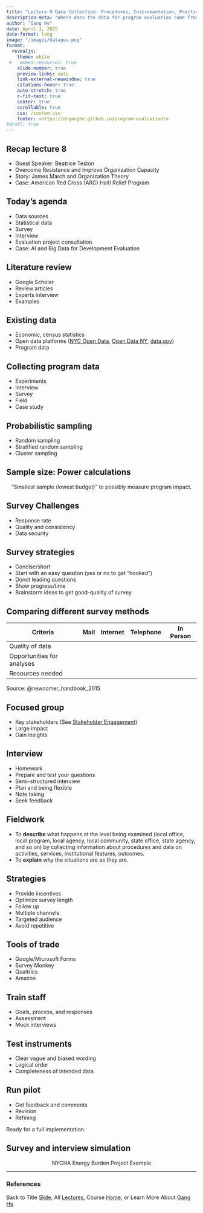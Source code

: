 ```yaml
---
title: "Lecture 9 Data Collection: Procedures, Instrumentation, Practical Considerations"
description-meta: "Where does the data for program evaluation come from?"
author: "Gang He"
date: April 1, 2025
date-format: long
image: "/images/datagov.png"
format:
  revealjs:
    theme: white
 #   embed-resources: true
    slide-number: true
    preview-links: auto
    link-external-newwindow: true
    citations-hover: true
    auto-stretch: true
    r-fit-text: true
    center: true
    scrollable: true
    css: /custom.css
    footer: <https://drganghe.github.io/program-evaluation/>
#draft: true
---
```


## Recap lecture 8

- Guest Speaker: Beatrice Teston
- Overcome Resistance and Improve Organization Capacity
- Story: James March and Organization Theory
- Case: American Red Cross (ARC) Haiti Relief Program


## Today's agenda

- Data sources
- Statistical data
- Survey
- Interview
- Evaluation project consultation
- Case: AI and Big Data for Development Evaluation


## Literature review

- Google Scholar
- Review articles
- Experts interview
- Examples


## Existing data

- Economic, census statistics
- Open data platforms ([NYC Open Data](https://opendata.cityofnewyork.us/), [Open Data NY](https://data.ny.gov/), [data.gov](https://data.gov/))  
- Program data


## Collecting program data

- Experiments
- Interview
- Survey
- Field
- Case study


## Probabilistic sampling

- Random sampling
- Stratified random sampling
- Cluster sampling


## Sample size: Power calculations

:::{style="text-align: center"}
"Smallest sample (lowest budget)" to possibly measure program impact.
:::

## Survey Challenges

- Response rate
- Quality and consistency
- Data security


## Survey strategies

- Concise/short
- Start with an easy quesiton (yes or no to get "hooked")
- Donot leading questions
- Show progress/time
- Brainstorm ideas to get good-quality of survey


## Comparing different survey methods

:::{style="font-size: 32px"}
| Criteria | Mail | Internet | Telephone | In Person |
|---|---|---|---|---|
| Quality of data | | | | |
| Opportunities for analyses | | | | |
| Resources needed | | | | |
:::

::: footer
Source: @newcomer_handbook_2015
:::


## Focused group

- Key stakeholders (See [Stakeholder Engagement](lecture4.qmd))
- Large impact
- Gain insights


## Interview

- Homework
- Prepare and test your questions
- Semi-structured interview 
- Plan and being flexible
- Note taking
- Seek feedback


## Fieldwork

- To **describe** what happens at the level being examined (local office, local
program, local agency, local community, state office, state agency, and so
on) by collecting information about procedures and data on activities, services,
institutional features, outcomes.   
- To **explain** why the situations are as they are.


## Strategies

- Provide incentives
- Optimize survey length
- Follow up
- Multiple channels
- Targeted audience
- Avoid repetitive


## Tools of trade

- Google/Microsoft Forms
- Survey Monkey
- Qualtrics
- Amazon 


## Train staff

- Goals, process, and responses
- Assessment
- Mock interviews


## Test instruments

- Clear vague and biased wording
- Logical order
- Completeness of intended data


## Run pilot

- Get feedback and comments
- Revision
- Refining

Ready for a full implementation.


## Survey and interview simulation

:::{style="text-align: center"}
NYCHA Energy Burden Project Example
:::

------

### References

::: {#refs}
:::

::: footer
Back to Title [Slide](lecture9.qmd), All [Lectures](schedule.qmd), Course [Home](https://drganghe.github.io/program-evaluation/), or Learn More About [Gang He](https://drganghe.github.io)
:::
